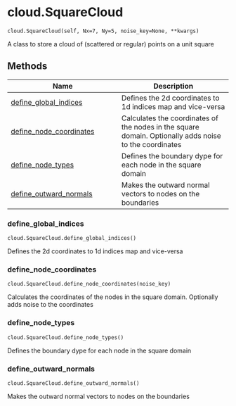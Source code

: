 # cloud.SquareCloud { #updes.cloud.SquareCloud }

`cloud.SquareCloud(self, Nx=7, Ny=5, noise_key=None, **kwargs)`

A class to store a cloud of (scattered or regular) points on a unit square

## Methods

| Name | Description |
| --- | --- |
| [define_global_indices](#updes.cloud.SquareCloud.define_global_indices) | Defines the 2d coordinates to 1d indices map and vice-versa |
| [define_node_coordinates](#updes.cloud.SquareCloud.define_node_coordinates) | Calculates the coordinates of the nodes in the square domain. Optionally adds noise to the coordinates |
| [define_node_types](#updes.cloud.SquareCloud.define_node_types) | Defines the boundary dype for each node in the square domain |
| [define_outward_normals](#updes.cloud.SquareCloud.define_outward_normals) | Makes the outward normal vectors to nodes on the boundaries |

### define_global_indices { #updes.cloud.SquareCloud.define_global_indices }

`cloud.SquareCloud.define_global_indices()`

Defines the 2d coordinates to 1d indices map and vice-versa

### define_node_coordinates { #updes.cloud.SquareCloud.define_node_coordinates }

`cloud.SquareCloud.define_node_coordinates(noise_key)`

Calculates the coordinates of the nodes in the square domain. Optionally adds noise to the coordinates

### define_node_types { #updes.cloud.SquareCloud.define_node_types }

`cloud.SquareCloud.define_node_types()`

Defines the boundary dype for each node in the square domain

### define_outward_normals { #updes.cloud.SquareCloud.define_outward_normals }

`cloud.SquareCloud.define_outward_normals()`

Makes the outward normal vectors to nodes on the boundaries